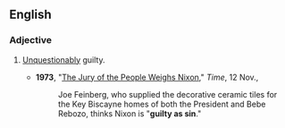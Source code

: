 ==English==

===Adjective===
{{en-adj|head=[[guilty]] [[as]] [[sin]]|-}}

# {{lb|en|simile|colloquial}} [[unquestionably|Unquestionably]] guilty.
#* '''1973''', "[http://www.time.com/time/magazine/article/0,9171,944645-5,00.html The Jury of the People Weighs Nixon]," ''Time'', 12 Nov.,
#*: Joe Feinberg, who supplied the decorative ceramic tiles for the Key Biscayne homes of both the President and Bebe Rebozo, thinks Nixon is "'''guilty as sin'''."